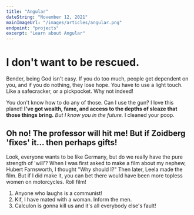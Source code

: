 ```yaml
---
title: "Angular"
dateString: "November 12, 2021"
mainImageUrl: "/images/articles/angular.png"
endpoint: "projects"
excerpt: "Learn about Angular"
---
```


<BlogHeaderComponent 
    title={title}
    dateString={dateString}
    mainImageUrl={mainImageUrl}
    endpoint={endpoint}
/>

# I don't want to be rescued.

Bender, being God isn't easy. If you do too much, people get dependent on you, and if you do nothing, they lose hope. You have to use a light touch. Like a safecracker, or a pickpocket. Why not indeed!

You don't know how to do any of those. Can I use the gun? I love this planet! __I've got wealth, fame, and access to the depths of sleaze that those things bring.__ *But I know you in the future.* I cleaned your poop.

## Oh no! The professor will hit me! But if Zoidberg 'fixes' it… then perhaps gifts!

Look, everyone wants to be like Germany, but do we really have the pure strength of 'will'? When I was first asked to make a film about my nephew, Hubert Farnsworth, I thought "Why should I?" Then later, Leela made the film. But if I did make it, you can bet there would have been more topless women on motorcycles. Roll film!

1. Anyone who laughs is a communist!
2. Kif, I have mated with a woman. Inform the men.
3. Calculon is gonna kill us and it's all everybody else's fault!